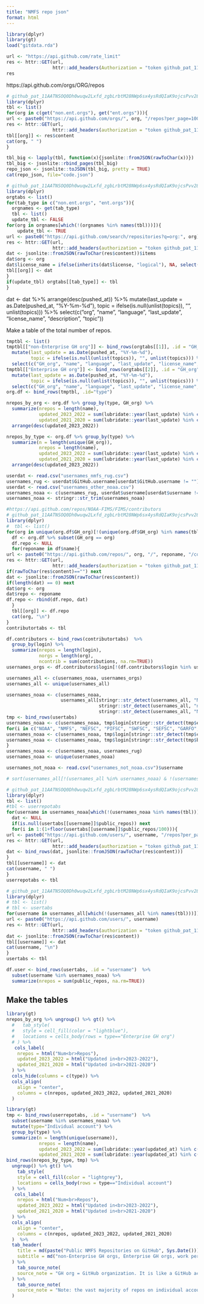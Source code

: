 ```yaml
---
title: "NMFS repo json"
format: html
---
```


```r
library(dplyr)
library(gt)
load("gitdata.rda")
```

```r
url <- "https://api.github.com/rate_limit"
res <- httr::GET(url,
                 httr::add_headers(Authorization = "token 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"))
res
```


https://api.github.com/orgs/ORG/repos

```r
# 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
library(dplyr)
tbl <- list()
for(org in c(get("non.ent.orgs"), get("ent.orgs"))){
url <- paste0("https://api.github.com/orgs/", org, "/repos?per_page=100")
res <- httr::GET(url,
                 httr::add_headers(authorization = "token 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"))
tbl[[org]] <- res$content
cat(org, " ")
}
```

```r
tbl_big <- lapply(tbl, function(x){jsonlite::fromJSON(rawToChar(x))})
tbl_big <- jsonlite::rbind_pages(tbl_big)
repo_json <- jsonlite::toJSON(tbl_big, pretty = TRUE)
cat(repo_json, file="code.json")
```


```r
# 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
library(dplyr)
orgtabs <- list()
for(tab_type in c("non.ent.orgs", "ent.orgs")){
  orgnames <- get(tab_type)
  tbl <- list()
  update_tbl <- FALSE
for(org in orgnames[which(!(orgnames %in% names(tbl)))]){
    update_tbl <- TRUE
url <- paste0("https://api.github.com/search/repositories?q=org:", org)
res <- httr::GET(url,
                 httr::add_headers(authorization = "token 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"))
dat <- jsonlite::fromJSON(rawToChar(res$content))$items
dat$org <- org
dat$license_name = ifelse(inherits(dat$license, "logical"), NA, select(dat$license, "spdx_id")$spdx_id)[1]
tbl[[org]] <- dat
}
if(update_tbl) orgtabs[[tab_type]] <- tbl
}
```

dat \<- dat %\>% arrange(desc(pushed_at)) %\>% mutate(last_update = as.Date(pushed_at, "%Y-%m-%d"), topic = ifelse(is.null(unlist(topics)), "", unlist(topics))) %\>% select(c("org", "name", "language", "last_update", "license_name", "description", "topic"))

Make a table of the total number of repos.

```r
tmptbl <- list()
tmptbl[["non-Enterprise GH org"]] <- bind_rows(orgtabs[[1]], .id = "GH_org") %>% 
  mutate(last_update = as.Date(pushed_at, "%Y-%m-%d"),
         topic = ifelse(is.null(unlist(topics)), "", unlist(topics))) %>%
  select(c("GH_org", "name", "language", "last_update", "license_name", "description", "topic"))
tmptbl[["Enterprise GH org"]] <- bind_rows(orgtabs[[2]], .id = "GH_org") %>% 
  mutate(last_update = as.Date(pushed_at, "%Y-%m-%d"),
         topic = ifelse(is.null(unlist(topics)), "", unlist(topics))) %>%
  select(c("GH_org", "name", "language", "last_update", "license_name", "description", "topic"))
org.df <- bind_rows(tmptbl, .id="type")
```

```r
nrepos_by_org <- org.df %>% group_by(type, GH_org) %>% 
  summarize(nrepos = length(name),
            updated_2023_2022 = sum(lubridate::year(last_update) %in% c("2023", "2022"), na.rm=TRUE),
            updated_2021_2020 = sum(lubridate::year(last_update) %in% c("2021", "2020"), na.rm=TRUE)) %>%
  arrange(desc(updated_2023_2022))
```

```r
nrepos_by_type <- org.df %>% group_by(type) %>% 
  summarize(n = length(unique(GH_org)),
            nrepos = length(name),
            updated_2023_2022 = sum(lubridate::year(last_update) %in% c("2023", "2022"), na.rm=TRUE),
            updated_2021_2020 = sum(lubridate::year(last_update) %in% c("2021", "2020"), na.rm=TRUE)) %>%
  arrange(desc(updated_2023_2022))
```

```r
userdat <- read.csv("usernames_nmfs_rug.csv")
usernames_rug <- userdat$GitHub.username[userdat$GitHub.username != ""]
userdat <- read.csv("usernames_other_noaa.csv")
usernames_noaa <- c(usernames_rug, userdat$username[userdat$username != ""])
usernames_noaa <- stringr::str_trim(usernames_noaa)
```

```r
#https://api.github.com/repos/NOAA-FIMS/FIMS/contributors
# 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
library(dplyr)
#  tbl <- list()
for(org in unique(org.df$GH_org)[!(unique(org.df$GH_org) %in% names(tbl))]){
  df <- org.df %>% subset(GH_org == org)
  df.repo <- NULL
  for(reponame in df$name){
url <- paste0("https://api.github.com/repos/", org, "/", reponame, "/contributors")
res <- httr::GET(url,
                 httr::add_headers(authorization = "token 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"))
if(rawToChar(res$content)=="") next
dat <- jsonlite::fromJSON(rawToChar(res$content))
if(length(dat) == 0) next
dat$org <- org
dat$repo <- reponame
df.repo <- rbind(df.repo, dat)
  }
  tbl[[org]] <- df.repo
  cat(org, "\n")
}
contributortabs <- tbl
```

```r
df.contributors <- bind_rows(contributortabs)  %>% 
  group_by(login) %>% 
  summarize(nrepos = length(login),
            norgs = length(org),
            ncontrib = sum(contributions, na.rm=TRUE))
usernames_orgs <- df.contributors$login[!(df.contributors$login %in% usernames)]
```

```r
usernames_all <- c(usernames_noaa, usernames_orgs)
usernames_all <- unique(usernames_all)

usernames_noaa <- c(usernames_noaa, 
                    usernames_all[stringr::str_detect(usernames_all, "NOAA") |   
                                  stringr::str_detect(usernames_all, "noaa") |
                                  stringr::str_detect(usernames_all, "Noaa")])
tmp <- bind_rows(usertabs)
usernames_noaa <- c(usernames_noaa, tmp$login[stringr::str_detect(tmp$email, "noaa") & !is.na(tmp$email)])
for(i in c("NOAA", "NMFS", "NEFSC", "PIFSC", "SWFSC", "SEFSC", "GARFO", "AFSC")){
usernames_noaa <- c(usernames_noaa, tmp$login[stringr::str_detect(tmp$company, i) & !is.na(tmp$company)])
usernames_noaa <- c(usernames_noaa, tmp$login[stringr::str_detect(tmp$bio, i) & !is.na(tmp$bio)])
}
usernames_noaa <- c(usernames_noaa, usernames_rug)
usernames_noaa <- unique(usernames_noaa)

usernames_not_noaa <- read.csv("usernames_not_noaa.csv")$username

# sort(usernames_all[!(usernames_all %in% usernames_noaa) & !(usernames_all %in% usernames_not_noaa)])
```

```r
# 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
library(dplyr)
tbl <- list()
#tbl <- userrepotabs
for(username in usernames_noaa[which(!(usernames_noaa %in% names(tbl)))]){
  dat <- NULL
  if(is.null(usertabs[[username]]$public_repos)) next
  for(i in 1:(1+floor(usertabs[[username]]$public_repos/100))){
url <- paste0("https://api.github.com/users/", username, "/repos?per_page=100&page=i")
res <- httr::GET(url,
                 httr::add_headers(authorization = "token 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"))
dat <- bind_rows(dat, jsonlite::fromJSON(rawToChar(res$content)))
}
tbl[[username]] <- dat
cat(username, " ")
}
userrepotabs <- tbl
```

```r
# 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
library(dplyr)
# tbl <- list()
# tbl <- usertabs
for(username in usernames_all[which(!(usernames_all %in% names(tbl)))]){
url <- paste0("https://api.github.com/users/", username)
res <- httr::GET(url,
                 httr::add_headers(authorization = "token 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"))
dat <- jsonlite::fromJSON(rawToChar(res$content))
tbl[[username]] <- dat
cat(username, "\n")
}
usertabs <- tbl
```

```r
df.user <- bind_rows(usertabs, .id = "username")  %>% 
  subset(username %in% usernames_noaa) %>%
  summarize(nrepos = sum(public_repos, na.rm=TRUE))
```

## Make the tables

```r
library(gt)
nrepos_by_org %>% ungroup() %>% gt() %>%
  #   tab_style(
  #   style = cell_fill(color = "lightblue"),
  #   locations = cells_body(rows = type=="Enterprise GH org")
  # ) %>%
   cols_label(
    nrepos = html("Num<br>Repos"),
    updated_2023_2022 = html("Updated in<br>2023-2022"),
    updated_2021_2020 = html("Updated in<br>2021-2020")
  ) %>%
  cols_hide(columns = c(type)) %>%
  cols_align(
    align = "center",
    columns = c(nrepos, updated_2023_2022, updated_2021_2020)
  )
```


```r
library(gt)
tmp <- bind_rows(userrepotabs, .id = "username")  %>% 
  subset(username %in% usernames_noaa) %>%
  mutate(type="Individual account") %>%
  group_by(type) %>% 
  summarize(n = length(unique(username)),
            nrepos = length(name),
            updated_2023_2022 = sum(lubridate::year(updated_at) %in% c("2023", "2022"), na.rm=TRUE),
            updated_2021_2020 = sum(lubridate::year(updated_at) %in% c("2021", "2020"), na.rm=TRUE))
bind_rows(nrepos_by_type, tmp) %>% 
  ungroup() %>% gt() %>%
    tab_style(
    style = cell_fill(color = "lightgrey"),
    locations = cells_body(rows = type=="Individual account")
  ) %>%
   cols_label(
    nrepos = html("Num<br>Repos"),
    updated_2023_2022 = html("Updated in<br>2023-2022"),
    updated_2021_2020 = html("Updated in<br>2021-2020")
  ) %>%
  cols_align(
    align = "center",
    columns = c(nrepos, updated_2023_2022, updated_2021_2020)
  )  %>%
  tab_header(
    title = md(paste("Public NMFS Repositories on GitHub", Sys.Date())),
    subtitle = md("non-Enterprise GH orgs, Enterprise GH orgs, work personal accounts")
  ) %>%
    tab_source_note(
    source_note = "GH org = GitHub organization. It is like a GitHub account where groups of GitHub users collaborate on a collection of repositories and manage those repositories."
  ) %>%
    tab_source_note(
    source_note = "Note: the vast majority of repos on individual accounts are 'sandboxy' in nature and are not products per se."
  )
```
